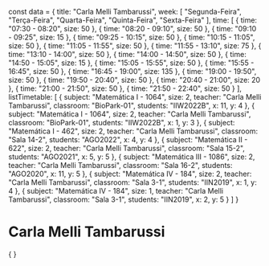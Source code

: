 const data = {
  title: "Carla Melli Tambarussi",
  week: [
    "Segunda-Feira",
    "Terça-Feira",
    "Quarta-Feira",
    "Quinta-Feira",
    "Sexta-Feira"
  ],
  time: [
    {
      time: "07:30 - 08:20",
      size: 50
    },
    {
      time: "08:20 - 09:10",
      size: 50
    },
    {
      time: "09:10 - 09:25",
      size: 15
    },
    {
      time: "09:25 - 10:15",
      size: 50
    },
    {
      time: "10:15 - 11:05",
      size: 50
    },
    {
      time: "11:05 - 11:55",
      size: 50
    },
    {
      time: "11:55 - 13:10",
      size: 75
    },
    {
      time: "13:10 - 14:00",
      size: 50
    },
    {
      time: "14:00 - 14:50",
      size: 50
    },
    {
      time: "14:50 - 15:05",
      size: 15
    },
    {
      time: "15:05 - 15:55",
      size: 50
    },
    {
      time: "15:55 - 16:45",
      size: 50
    },
    {
      time: "16:45 - 19:00",
      size: 135
    },
    {
      time: "19:00 - 19:50",
      size: 50
    },
    {
      time: "19:50 - 20:40",
      size: 50
    },
    {
      time: "20:40 - 21:00",
      size: 20
    },
    {
      time: "21:00 - 21:50",
      size: 50
    },
    {
      time: "21:50 - 22:40",
      size: 50
    }
  ],
  listTimetable: [
    {
      subject: "Matemática I - 1064",
      size: 2,
      teacher: "Carla Melli Tambarussi",
      classroom: "BioPark-01",
      students: "IIW2022B",
      x: 11,
      y: 4
    },
    {
      subject: "Matemática I - 1064",
      size: 2,
      teacher: "Carla Melli Tambarussi",
      classroom: "BioPark-01",
      students: "IIW2022B",
      x: 1,
      y: 3
    },
    {
      subject: "Matemática I - 462",
      size: 2,
      teacher: "Carla Melli Tambarussi",
      classroom: "Sala 14-2",
      students: "AGO2022",
      x: 4,
      y: 4
    },
    {
      subject: "Matemática II - 622",
      size: 2,
      teacher: "Carla Melli Tambarussi",
      classroom: "Sala 15-2",
      students: "AGO2021",
      x: 5,
      y: 5
    },
    {
      subject: "Matemática III - 1086",
      size: 2,
      teacher: "Carla Melli Tambarussi",
      classroom: "Sala 16-2",
      students: "AGO2020",
      x: 11,
      y: 5
    },
    {
      subject: "Matemática IV - 184",
      size: 2,
      teacher: "Carla Melli Tambarussi",
      classroom: "Sala 3-1",
      students: "IIN2019",
      x: 1,
      y: 4
    },
    {
      subject: "Matemática IV - 184",
      size: 1,
      teacher: "Carla Melli Tambarussi",
      classroom: "Sala 3-1",
      students: "IIN2019",
      x: 2,
      y: 5
    }
  ]
}

# Carla Melli Tambarussi

<div>
    {
        <Grid
            title={data.title}
            weekDays={data.week}
            time={data.time}
            listClasses={data.listTimetable}
        />
    }
</div>